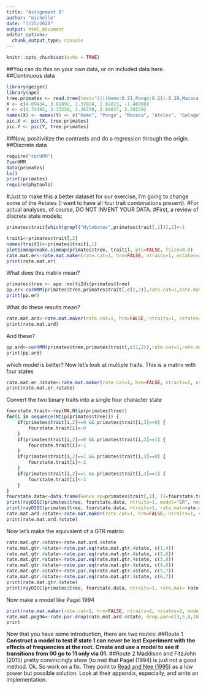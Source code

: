 ```yaml
---
title: "Assignment 8"
author: "michelle"
date: "3/25/2020"
output: html_document
editor_options: 
  chunk_output_type: console
---
```


```r
knitr::opts_chunk$set(echo = TRUE)
```
 ##You can do this on your own data, or on included data here.
 ##Continuous data
```r
library(geiger)
library(ape)
tree.primates <- read.tree(text="((((Homo:0.21,Pongo:0.21):0.28,Macaca:0.49):0.13,Ateles:0.62):0.38,Galago:1.00);") #using examples from ape ?pic
X <- c(4.09434, 3.61092, 2.37024, 2.02815, -1.46968)
Y <- c(4.74493, 3.33220, 3.36730, 2.89037, 2.30259)
names(X) <- names(Y) <- c("Homo", "Pongo", "Macaca", "Ateles", "Galago")
pic.X <- pic(X, tree.primates)
pic.Y <- pic(Y, tree.primates)
```
 ##Now, positivitize the contrasts and do a regression through the origin.
 ##Discrete data
```r
require("corHMM")
?corHMM
data(primates)
ls()
print(primates)
require(phytools)
```
 #Just to make this a better dataset for our exercise, I'm going to change some of the   #states (I want to have all four trait combinations present).
 #For actual analyses, of course, DO NOT INVENT YOUR DATA.
 #First, a review of discrete state models:

```r
primates$trait[which(grepl("Hylobates",primates$trait[,1])),2]<-1

trait1<-primates$trait[,2]
names(trait1)<-primates$trait[,1]
plotSimmap(make.simmap(primates$tree, trait1), pts=FALSE, fsize=0.8)
rate.mat.er<-rate.mat.maker(rate.cat=1, hrm=FALSE, ntraits=1, nstates=2, model="ER")
print(rate.mat.er)
```

What does this matrix mean?
```r
primates$tree <- ape::multi2di(primates$tree)
pp.er<-corHMM(primates$tree,primates$trait[,c(1,2)],rate.cat=1,rate.mat=rate.mat.er,node.states="marginal")
print(pp.er)
```
What do these results mean?
```r
rate.mat.ard<-rate.mat.maker(rate.cat=1, hrm=FALSE, ntraits=1, nstates=2, model="ARD")
print(rate.mat.ard)
```

And these?
```r
pp.ard<-corHMM(primates$tree,primates$trait[,c(1,2)],rate.cat=1,rate.mat=rate.mat.ard,node.states="marginal")
print(pp.ard)
```
which model is better?
Now let's look at multiple traits.
This is a matrix with four states
```r
rate.mat.er.4state<-rate.mat.maker(rate.cat=1, hrm=FALSE, ntraits=1, nstates=4, model="ER")
print(rate.mat.er.4state)
```
Convert the two binary traits into a single four character state
```r
fourstate.trait<-rep(NA,Ntip(primates$tree))
for(i in sequence(Ntip(primates$tree))) {
    if(primates$trait[i,2]==0 && primates$trait[i,3]==0) {
        fourstate.trait[i]<-0
    }
    if(primates$trait[i,2]==0 && primates$trait[i,3]==1) {
        fourstate.trait[i]<-1
    }
    if(primates$trait[i,2]==1 && primates$trait[i,3]==0) {
        fourstate.trait[i]<-2
    }
    if(primates$trait[i,2]==1 && primates$trait[i,3]==1) {
        fourstate.trait[i]<-3
    }
}
fourstate.data<-data.frame(Genus_sp=primates$trait[,1], T1=fourstate.trait)
print(rayDISC(primates$tree, fourstate.data, ntraits=1, model="ER", node.states="marginal"))
print(rayDISC(primates$tree, fourstate.data, ntraits=1, rate.mat=rate.mat.er.4state, node.states="marginal", model="ARD"))
rate.mat.ard.4state<-rate.mat.maker(rate.cat=1, hrm=FALSE, ntraits=1, nstates=4, model="ARD")
print(rate.mat.ard.4state)
```
Now let's make the equivalent of a GTR matrix:
```r
rate.mat.gtr.4state<-rate.mat.ard.4state
rate.mat.gtr.4state<-rate.par.eq(rate.mat.gtr.4state, c(1,4))
rate.mat.gtr.4state<-rate.par.eq(rate.mat.gtr.4state, c(2,6))
rate.mat.gtr.4state<-rate.par.eq(rate.mat.gtr.4state, c(3,8))
rate.mat.gtr.4state<-rate.par.eq(rate.mat.gtr.4state, c(4,6))
rate.mat.gtr.4state<-rate.par.eq(rate.mat.gtr.4state, c(5,7))
rate.mat.gtr.4state<-rate.par.eq(rate.mat.gtr.4state, c(6,7))
print(rate.mat.gtr.4state)
print(rayDISC(primates$tree, fourstate.data, ntraits=1, rate.mat= rate.mat.gtr.4state, node.states="marginal", model="ARD"))
```
Now make a model like Pagel 1994
```r
print(rate.mat.maker(rate.cat=1, hrm=FALSE, ntraits=2, nstates=2, model="ARD"))
rate.mat.pag94<-rate.par.drop(rate.mat.ard.4state, drop.par=c(3,5,8,10))
print
```
Now that you have some introduction, there are two routes:
##Route 1
**Construct a model to test if state 1 can never be lost**
**Experiment with the effects of frequencies at the root.**
**Create and use a model to see if transitions from 00 go to 11 only via 01.**
##Route 2
Maddison and FitzJohn (2015) pretty convincingly show (to me) that Pagel (1994) is just not a good method. Ok. So work on a fix. They point to [Read and Nee (1995)](http://dx.doi.org/10.1006/jtbi.1995.0047) as a low power but possible solution. Look at their appendix, especially, and write an implementation.



